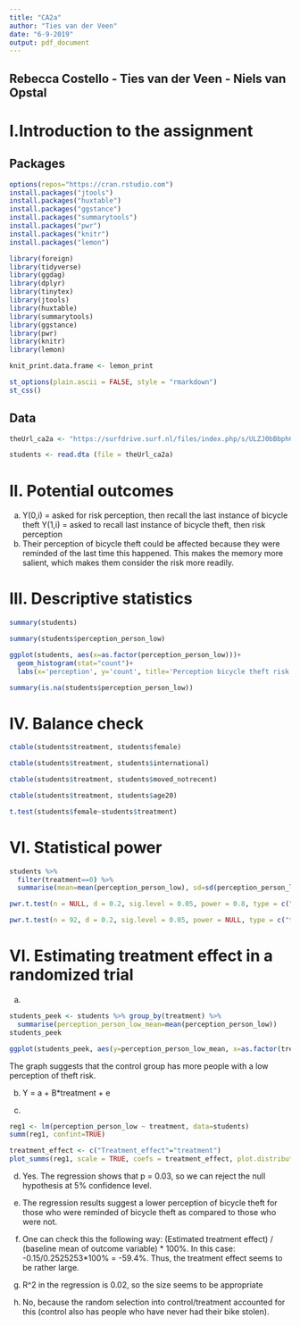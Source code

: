 ---
title: "CA2a"
author: "Ties van der Veen"
date: "6-9-2019"
output: pdf_document
---
## Rebecca Costello - Ties van der Veen - Niels van Opstal

# I.Introduction to the assignment

## Packages
```{r}
options(repos="https://cran.rstudio.com")
install.packages("jtools")
install.packages("huxtable")
install.packages("ggstance")
install.packages("summarytools")
install.packages("pwr")
install.packages("knitr")
install.packages("lemon")
```

```{r}
library(foreign)
library(tidyverse)
library(ggdag)
library(dplyr)
library(tinytex)
library(jtools)
library(huxtable)
library(summarytools)
library(ggstance)
library(pwr)
library(knitr)
library(lemon)
```

```{r}
knit_print.data.frame <- lemon_print
```

```{r}
st_options(plain.ascii = FALSE, style = "rmarkdown")
st_css()
```

## Data

```{r}
theUrl_ca2a <- "https://surfdrive.surf.nl/files/index.php/s/ULZJ0bBbphCttpG/download"

students <- read.dta (file = theUrl_ca2a)
```

# II. Potential outcomes

(a) Y(0,i) = asked for risk perception, then recall the last instance of bicycle theft
    Y(1,i) = asked to recall last instance of bicycle theft, then risk perception
(b) Their perception of bicycle theft could be affected because they were reminded of the last time this happened. This makes the memory more salient, which makes them consider the risk more readily.

# III. Descriptive statistics

```{r}
summary(students)
```

```{r}
summary(students$perception_person_low)
```

```{r}
ggplot(students, aes(x=as.factor(perception_person_low)))+
  geom_histogram(stat="count")+
  labs(x='perception', y='count', title='Perception bicycle theft risk is low')
```

```{r}
summary(is.na(students$perception_person_low))
```

# IV. Balance check

```{r}
ctable(students$treatment, students$female)
```

```{r}
ctable(students$treatment, students$international)
```

```{r}
ctable(students$treatment, students$moved_notrecent)
```

```{r}
ctable(students$treatment, students$age20)
```

```{r}
t.test(students$female~students$treatment)
```

# VI. Statistical power

```{r}
students %>%
  filter(treatment==0) %>%
  summarise(mean=mean(perception_person_low), sd=sd(perception_person_low))
```

```{r}
pwr.t.test(n = NULL, d = 0.2, sig.level = 0.05, power = 0.8, type = c("two.sample"), alternative="two.sided")
```

```{r}
pwr.t.test(n = 92, d = 0.2, sig.level = 0.05, power = NULL, type = c("two.sample"), alternative="two.sided")
```

# VI. Estimating treatment effect in a randomized trial

(a)
```{r}
students_peek <- students %>% group_by(treatment) %>%
  summarise(perception_person_low_mean=mean(perception_person_low))
students_peek
```

```{r}
ggplot(students_peek, aes(y=perception_person_low_mean, x=as.factor(treatment))) + geom_bar(stat='identity', fill='darkblue') + labs(x='Treatment', y='share with low perceived theft risk', title='Having a low perceived theft risk by treatment status')
```

The graph suggests that the control group has more people with a low perception of theft risk.

(b) Y = a + B*treatment + e

(c)
```{r}
reg1 <- lm(perception_person_low ~ treatment, data=students)
summ(reg1, confint=TRUE)
```

```{r}
treatment_effect <- c("Treatment_effect"="treatment")
plot_summs(reg1, scale = TRUE, coefs = treatment_effect, plot.distributions = TRUE)
```

(d) Yes. The regression shows that p = 0.03, so we can reject the null hypothesis at 5% confidence level.

(e) The regression results suggest a lower perception of bicycle theft for those who were reminded of bicycle theft as compared to those who were not.

(f) One can check this the following way: (Estimated treatment effect) / (baseline mean of outcome variable) * 100%. In this case: -0.15/0.2525253*100% = -59.4%. Thus, the treatment effect seems to be rather large.

(g) R^2 in the regression is 0.02, so the size seems to be appropriate

(h) No, because the random selection into control/treatment accounted for this (control also has people who have never had their bike stolen).








